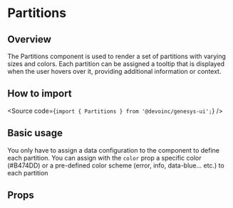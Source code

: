 

<Meta of={Stories} />

# Partitions

## Overview

The Partitions component is used to render a set of partitions with varying
sizes and colors.
Each partition can be assigned a tooltip that is displayed when the user hovers
over it, providing additional information or context.

## How to import

<Source code={`import { Partitions } from '@devoinc/genesys-ui';`} />

## Basic usage

You only have to assign a data configuration to the component to define each
partition.
You can assign with the `color` prop a specific color (#B474DD) or a pre-defined
color scheme (error, info, data-blue... etc.) to each partition

<Canvas of={Stories.Base} />

## Props

<ArgTypes of={Stories} />
